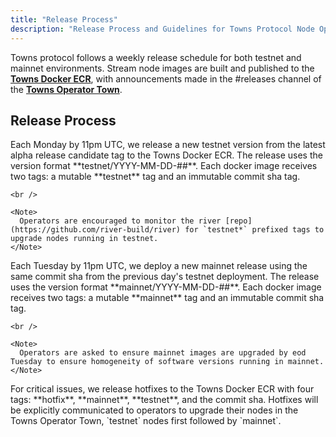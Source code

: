 ```yaml
---
title: "Release Process"
description: "Release Process and Guidelines for Towns Protocol Node Operators"
---
```


Towns protocol follows a weekly release schedule for both testnet and mainnet environments. Stream node images are built and published to the [**Towns Docker ECR**](https://public.ecr.aws/h5v6m2x1/river), with announcements made in the #releases channel of the [**Towns Operator Town**](/9185fe981f0000000000000000000000).

## Release Process

<Steps>
  <Step title="Testnet Upgrade">
    Each Monday by 11pm UTC, we release a new testnet version from the latest alpha release candidate tag to the Towns Docker ECR. The release uses the version format **testnet/YYYY-MM-DD-##**. Each docker image receives two tags: a mutable **testnet** tag and an immutable commit sha tag.

    <br />

    <Note>
      Operators are encouraged to monitor the river [repo](https://github.com/river-build/river) for `testnet*` prefixed tags to upgrade nodes running in testnet.
    </Note>
  </Step>
  <Step title="Mainnet Upgrade">
    Each Tuesday by 11pm UTC, we deploy a new mainnet release using the same commit sha from the previous day's testnet deployment. The release uses the version format **mainnet/YYYY-MM-DD-##**. Each docker image receives two tags: a mutable **mainnet** tag and an immutable commit sha tag.

    <br />

    <Note>
      Operators are asked to ensure mainnet images are upgraded by eod Tuesday to ensure homogeneity of software versions running in mainnet.
    </Note>
  </Step>
  <Step title="Hotfix">
    For critical issues, we release hotfixes to the Towns Docker ECR with four tags: **hotfix**, **mainnet**, **testnet**, and the commit sha.
    Hotfixes will be explicitly communicated to operators to upgrade their nodes in the Towns Operator Town, `testnet` nodes first followed by `mainnet`.
  </Step>
</Steps>